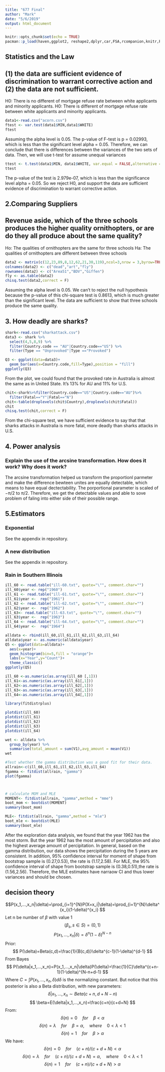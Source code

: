 ---
title: "677 Final"
author: "Mark"
date: "5/6/2019"
output: html_document
---

```{r setup, include=FALSE}
knitr::opts_chunk$set(echo = TRUE)
pacman::p_load(haven,ggplot2, reshape2,dplyr,car,FSA,rcompanion,knitr,RColorBrewer,pwr,plotly)
```

## Statistics and the Law
## (1) the data are sufficient evidence of discrimination to warrant corrective action and (2) the data are not sufficient.

H0: There is no different of mortgage refuse rate between white applicants and minority applicants.
H0: There is different of mortgage refuse rate between white applicants and minority applicants.

```{r}
data1<-read.csv("acorn.csv")
ftest <- var.test(data1$MIN,data1$WHITE)
ftest
```
Assuming the alpha level is 0.05. The p-value of F-test is p = 0.02993, which is less than the significant level alpha = 0.05. Therefore, we can conclude that there is differences between the variances of the two sets of data. Then, we will use t-test for assume unequal variances

```{r}
ttest <- t.test(data1$MIN, data1$WHITE, var.equal = FALSE,alternative = "greater")
ttest
```

The p-value of the test is 2.979e-07, which is less than the significance level alpha = 0.05. So we reject H0, and support the data are sufficient evidence of discrimination to warrant corrective action.



## 2.Comparing Suppliers
## Revenue aside, which of the three schools produces the higher quality ornithopters, or are do they all produce about the same quality?


Ho: The qualities of ornithopters are the same for three schools
Ha: The qualities of ornithopters are different between three schools

```{r}
data2 <- matrix(c(12,23,89,8,12,62,21,30,119),ncol=3,nrow = 3,byrow=TRUE)
colnames(data2) <- c("dead","art","fly")
rownames(data2) <- c("Area51","BDV","Giffen")
fly <- as.table(data2)
chisq.test(data2,correct = F)


```

Assuming the alpha level is 0.05. We can't to reject the null hypothesis because the p-value of this chi-square test is 0.8613, which is much greater than the significant level. The data are sufficient to show that three schools produce the same quality.

## 3. How deadly are sharks?
```{r data exploration}
shark<-read.csv("sharkattack.csv") 
data3 <- shark %>% 
  select(4,5,8,9) %>% 
  filter(Country.code == "AU"|Country.code=="US") %>% 
  filter(Type == "Unprovoked"|Type =="Provoked")

Q3 <- ggplot(data=data3)+
  geom_bar(aes(x=Country.code,fill=Type),position = "fill")
ggplotly(Q3)

```
From the plot, we could found that the provoked rate in Australia is almost the same as in United State. It's 13% for AU and 11% for U.S. 

```{r}
chit<-shark%>%filter(Country.code=="US"|Country.code=="AU")%>%
  filter(Fatal=="Y"|Fatal=="N")
chit<-table(droplevels(chit$Country),droplevels(chit$Fatal))
chit
chisq.test(chit,correct = F)
```
From the chi-square test, we have sufficient evidence to say that that sharks attacks in Australia is more fatal, more deadly than sharks attacks in U.S.


## 4. Power analysis

### Explain the use of the arcsine transformation. How does it work? Why does it work?

The arcsine transformation helped us transform the proportionl parmeter and make the difference bewteen unites are equally detectable, which means to have equal dectectability. The porportional parameter is scaled of −π/2 to π/2. Therefore, we get the detectable values and able to sove problem of faling into either side of their possible range.



## 5.Estimators

### Exponential
See the appendix in repository.

### A new distribution
See the appendix in repository.

### Rain in Southern Illinois 
```{r}
ill_60 <- read.table("ill-60.txt", quote="\"", comment.char="")
ill_60$year <- rep("1960")
ill_61 <- read.table("ill-61.txt", quote="\"", comment.char="")
ill_61$year <-  rep("1961")
ill_62 <- read.table("ill-62.txt", quote="\"", comment.char="")
ill_62$year <-  rep("1962")
ill_63<- read.table("ill-63.txt", quote="\"", comment.char="")
ill_63$year <-  rep("1963")
ill_64 <- read.table("ill-64.txt", quote="\"", comment.char="")
ill_64$year <-  rep("1964")

alldata <- rbind(ill_60,ill_61,ill_62,ill_63,ill_64)
alldata$year <- as.numeric(alldata$year)
Q5 <- ggplot(data=alldata)+
  aes(x=year)+
  geom_histogram(bin=5,fill = "orange")+
  labs(x="Year",y="Count")+
  theme_classic()
ggplotly(Q5)

ill_60 <-as.numeric(as.array(ill_60 [,1]))
ill_61<-as.numeric(as.array(ill_61[,1]))
ill_62<-as.numeric(as.array(ill_62[,1]))
ill_63<-as.numeric(as.array(ill_63[,1]))
ill_64<-as.numeric(as.array(ill_64[,1]))

library(fitdistrplus)

plotdist(ill_60)
plotdist(ill_61)
plotdist(ill_62)
plotdist(ill_63)
plotdist(ill_64)

wet <- alldata %>% 
  group_by(year) %>% 
  summarise(total_amount = sum(V1),avg_amount = mean(V1))
wet

#Test whether the gamma distribution was a good fit for their data.
allrain<-c(ill_60,ill_61,ill_62,ill_63,ill_64)
fgamma <- fitdist(allrain, "gamma")
plot(fgamma)



# calculate MOM and MLE
MOMENT<- fitdist(allrain, "gamma",method = "mme")
boot_mom <- bootdist(MOMENT)
summary(boot_mom)

MLE<- fitdist(allrain, "gamma",method = "mle")
boot_mle <- bootdist(MLE)
summary(boot_mle)
```


After the exploration data analysis, we found that the year 1962 has the most storm. But the year 1962 has the most amount of percipitation and also the highest average amount of percipitation. In general, based on the gamma distribution, our data shows the percipitation during the 5 years are consistent.
In addition, 95% confidence interval for moment of shape from bootstrap sample is (0.27,0.53), the rate is (1.17,2.58). For MLE, the 95% confidence interval of shape from bootstrap sample is (0.38,0.51),the rate is (1.56,2.56). Therefore, the MLE estimates have narraow CI and thus lower variances and should be chosen.

## decision theory

$$P(x_1,...,x_n|\delta)=\prod_{i=1}^{N}P(X=x_i|\delta)=\prod_{i=1}^{N}\delta^{x_i}(1-\delta)^{x_i} $$
Let n be number of $\beta$ with value 1
$$ (\beta_s, s\in S)=(0,1) $$
$$ P(x_1,...,x_n|\delta)=\delta^{n}(1-\delta)^{N-n} $$
Prior:
$$ P(\delta)=Beta(c,d)=\frac{1}{B(c,d)}\delta^{c-1}(1-\delta)^{d-1} $$
From Bayes
$$ P(\delta|x_1,...,x_n)=P(x_1,...,x_n|\delta)P(\delta)=\frac{1}{C}\delta^{c+n-1}(1-\delta)^{N-n+d-1} $$
Where $C=\int P(x_1,...,x_n,\delta)d\delta$ is the normalizing constant. But notice that this posterior is also a Beta distribution, with new parameters:
$$ \delta|x_1,...,x_n \sim Beta(c+n, d+N-n)$$
$$ \beta=E(\delta|x_1,...,x_n)=\frac{c+n}{c+d+N} $$
From:
$$ \delta(n)=0\quad for \quad\beta<\alpha $$
$$ \delta(n)=\lambda\quad for \quad\beta=\alpha, \quad where \quad 0<\lambda<1 $$
$$ \delta(n)=1\quad for \quad\beta>\alpha $$
We have:
$$ \delta(n)=0\quad for \quad(c+n)/(c+d+N)<\alpha $$
$$ \delta(n)=\lambda\quad for \quad(c+n)/(c+d+N)=\alpha, \quad where \quad 0<\lambda<1 $$
$$ \delta(n)=1\quad for \quad(c+n)/(c+d+N)>\alpha $$